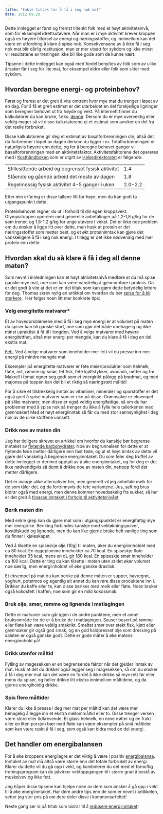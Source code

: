 ```yaml
---
title: "Enkle tiltak for å få i seg nok mat"
date: 2012.09.28
---
```


Dette innlegget er først og fremst tiltenkt folk med et høyt aktivitetsnivå, som for eksempel idrettsutøvere. Når man er i mye aktivitet krever kroppen også en høyere tilførsel av energi og næringsstoffer, og innimellom kan det være en utfordring å klare å spise nok. Konsekvensene av å ikke få i seg nok mat blir dårlig restitusjon, man er mer utsatt for sykdom og ikke minst vil resultatene av treningen ikke bli like gode som de kunne vært.

Tipsene i dette innlegget kan også med fordel benyttes av folk som av ulike årsaker får i seg for lite mat, for eksempel eldre eller folk som sliter med sykdom.

## Hvordan beregne energi- og proteinbehov?

Først og fremst er det greit å vite omtrent hvor mye mat du trenger i løpet av en dag. For å få et greit estimat er det utarbeidet en del forskjellige ligninger som beregner behovet ut fra høyde og vekt. På internett finner du kalkulatorer du kan bruke, f.eks. [denne](http://www.nafwa.org/schofield.php). Dersom du er mye overvektig eller veldig mager så vil disse kalkulatorene gi et estimat som avviker en del fra det reelle forbruket.

Disse kalkulatorene gir deg et estimat av basalforbrenningen din, altså det du forbrenner i løpet av dagen dersom du ligger i ro. Totalforbrenningen er naturligvis høyere enn dette, og for å beregne behovet ganger vi basalforbrenningen med en aktivitetsfaktor. Aktivitetsfaktorene det opereres med i [Kosthåndboken](http://helsedirektoratet.no/publikasjoner/kosthandboken-veileder-i-erneringsarbeid-i-helse-og-omsorgstjenesten/Sider/default.aspx) som er utgitt av [Helsedirektoratet](http://helsedirektoratet.no/Sider/default.aspx) er følgende:

|                                                     |         |
|-----------------------------------------------------|---------|
| Stillesittende arbeid og begrenset fysisk aktivitet | 1.4     |
| Stående og gående arbeid det meste av dagen         | 1.8     |
| Regelmessig fysisk aktivitet 4-5 ganger i uken      | 2.0-2.2 |

Etter min erfaring er disse tallene litt for høye, men du kan godt ta utgangspunkt i dette.

Proteinbehovet regner du ut i forhold til din egen kroppsvekt. Olympiatoppen opererer med generelle anbefalinger på 1,2-1,8 g/kg for de som trener, og 1.8-1.2 g/kg for unge utøvere i vekst. Det er ikke noe problem om du ønsker å ligge litt over dette, men husk at protein er det næringsstoffet som metter best, og et økt proteininntak kan gjøre det vanskeligere å få i seg nok energi. I tillegg er det ikke nødvendig med mer protein enn dette.

## Hvordan skal du så klare å få i deg all denne maten?

Som nevnt i innledningen kan et høyt aktivitetsnivå medføre at du må spise ganske mye mat, noe som kan være vanskelig å gjennomføre i praksis. Da er det godt å vite at det er en del tiltak som kan gjøre dette betydelig lettere for deg. Thomas skrev nylig en artikkel om hvordan du bør [spise for å bli sterkere](brokenlink/enkle-prinsipper-for-kosthold-og-styrkeokning/).  Her følger noen litt mer konkrete tips:

### Velg energitette matvarer\*

Et av hovedproblemene med å få i seg mye energi er at volumet på maten du spiser kan bli ganske stort, noe som gjør det både ubehagelig og ikke minst upraktisk å få til i lengden. Ved å velge matvarer med høyere energitetthet, altså mer energi per mengde, kan du klare å få i deg en del ekstra mat.

[Fett](naeringsstoffer/fett.qmd). Ved å velge matvarer som inneholder mer fett vil du presse inn mer energi på mindre mengde mat.

Eksempler på energitette matvarer er fete meieriprodukter som helmelk, fløte, ost, rømme og smør, fet fisk, fete kjøttstykker, avocado, nøtter og frø. Makrell i tomat egner seg godt som et energirikt pålegg på brødmat, og med majones på toppen kan det bli et riktig så næringstett måltid!

For å sikre et tilstrekkelig inntak av vitaminer, mineraler og sporstoffer er det også greit å spise matvarer som er rike på disse. Grønnsaker er eksempel på slike matvarer, men disse er også veldig energifattige, så om du har problemer med å spise nok så trenger du ikke å fylle hele tallerkenen med grønnsaker! Med et høyt energiinntak så får du med stor sannsynlighet i deg nok av de ulike stoffene uansett.

### Drikk noe av maten din

Jeg har tidligere skrevet en artikkel om hvorfor du kanskje bør begrense inntaket av [flytende karbohydrater](brokenlink/bor-du-begrense-inntaket-av-flytende-karbohydrater/). Noe av begrunnelsen for dette er at flytende føde metter dårligere enn fast føde, og at et høyt inntak av dette vil gjøre det vanskelig å begrense energiinntaket. Du som føler deg truffet av dette innlegget er derimot opptatt av å øke energiinntaket, og for deg er det ikke nødvendigvis så dumt å drikke noe av maten din, nettopp fordi det metter dårligere.

Det er mange ulike alternativer her, men generelt vil jeg anbefale melk for de som tåler det, og da fortrinnsvis de fete variantene. Jus, saft og brus bidrar også med energi, men denne kommer hovedsakelig fra sukker, så her er det greit å [tilpasse inntaket i forhold til aktivitetsnivået](brokenlink/en-enkel-innforing-i-lavkarbokosthold/).

### Berik maten din

Med enkle grep kan du gjøre mat som i utgangspunktet er energifattig mye mer energirike. Beriking forbindes kanskje med vektøkningspulver, kosttilskudd og lignende, men du kan like gjerne bruke helt vanlige ting som du finner i kjøleskapet.

Ved å tilsette en spiseskje olje (10g) til maten, øker du energiinnholdet med ca 80 kcal. En eggeplomme inneholder ca 70 kcal. En spiseskje fløte inneholder 35 kcal, mens en dL gir 180 kcal. En spiseskje smør inneholder ca 100 kcal. Dette er ting du kan tilsette i maten uten at det øker volumet noe særlig, men energiinholdet vil øke ganske drastisk.

Et eksempel på mat du kan berike på denne måten er supper, havregrøt, yoghurt, potetmos og egentlig alt annet du kan røre disse produktene inn i. Drikker du kaffe eller te, kan disse berikes med melk eller fløte. Noen bruker også kokosfett i kaffen, noe som gir en mild kokossmak.

### Bruk olje, smør, rømme og lignende i matlagingen

Dette er matvarer som går igjen i de andre punktene, men et annet bruksområde for de er å bruke de i matlagingen. Sauser basert på rømme eller fløte kan være veldig smakrikt. Smeltet smør over stekt fisk, kjøtt eller grønnsaker gir også god smak, og en god kaldpresset olje som dressing på salaten er også ganske godt. Dette er gode måter å øke matens energiinnhold på!

### Drikk utenfor måltid

Fylling av magesekken er en begrensende faktor når det gjelder inntak av mat. Husk at det du drikker også legger seg i magesekken, så om du ønsker å få i deg mer mat kan det være en fordel å ikke drikke så mye rett før eller mens du spiser, og heller drikke litt ekstra innimellom måltidene, og da gjerne energiholdig drikke.

### Spis flere måltider

Klarer du ikke å presse i deg mer mat per måltid kan det være mer behagelig å legge inn et ekstra mellommåltid eller to. Disse trenger verken være store eller tidkrevende. Et glass helmelk, en neve nøtter og en frukt eller en liten porsjon bær med fløte kan være eksempler på små måltider som kan være raskt å få i seg, som også kan bidra med en del energi.

## Det handler om energibalansen

For å øke kroppens energilagre er det viktig å være i positiv [energibalanse](energibalansen.qmd). Inntaket av mat må altså være større enn det totale forbruket av energi. Klarer du dette vil du gå opp i vekt, og kombinerer du det med et fornuftig treningsprogram kan du påvirker vektoppgangen til i større grad å bestå av muskelvev og ikke fett.

Jeg håper disse tipsene kan hjelpe noen av dere som ønsker å gå opp i vekt til å øke energiinntaket. Har dere andre tips enn de som er nevnt i artikkelen, setter jeg stor pris på om dere deler disse i kommentarfeltet!

Neste gang ser vi på tiltak som bidrar til å [redusere energiinntaket](lite-nok-mat.qmd)!
